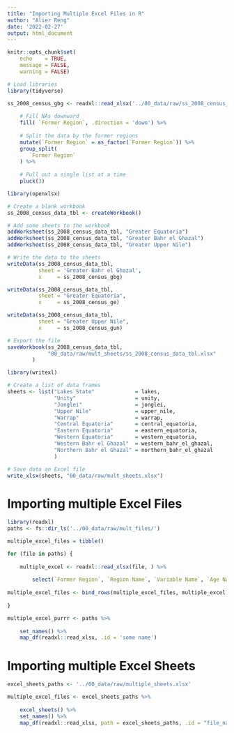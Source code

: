 ```yaml
---
title: "Importing Multiple Excel Files in R"
author: "Alier Reng"
date: '2022-02-27'
output: html_document
---
```


```r
knitr::opts_chunk$set(
    echo    = TRUE,
    message = FALSE,
    warning = FALSE)

# Load libraries
library(tidyverse)
```

```r
ss_2008_census_gbg <- readxl::read_xlsx('../00_data/raw/ss_2008_census_data_1.xlsx') %>% 
    
    # Fill NAs downward
    fill( `Former Region`, .direction = 'down') %>% 
    
    # Split the data by the former regions
    mutate(`Former Region` = as_factor(`Former Region`)) %>% 
    group_split(
       `Former Region`
    ) %>% 
    
    # Pull out a single list at a time
    pluck(3)

library(openxlsx)

# Create a blank workbook
ss_2008_census_data_tbl <- createWorkbook()

# Add some sheets to the workbook
addWorksheet(ss_2008_census_data_tbl, "Greater Equatoria")
addWorksheet(ss_2008_census_data_tbl, "Greater Bahr el Ghazal")
addWorksheet(ss_2008_census_data_tbl, "Greater Upper Nile")

# Write the data to the sheets
writeData(ss_2008_census_data_tbl, 
          sheet = 'Greater Bahr el Ghazal', 
          x     = ss_2008_census_gbg)

writeData(ss_2008_census_data_tbl, 
          sheet = "Greater Equatoria", 
          x     = ss_2008_census_ge)

writeData(ss_2008_census_data_tbl, 
          sheet = "Greater Upper Nile", 
          x     = ss_2008_census_gun)

# Export the file
saveWorkbook(ss_2008_census_data_tbl, 
             "00_data/raw/mult_sheets/ss_2008_census_data_tbl.xlsx"
        )
```

```r
library(writexl)

# Create a list of data frames
sheets <- list("Lakes State"             = lakes, 
               "Unity"                   = unity,
               "Jonglei"                 = jonglei,
               "Upper Nile"              = upper_nile,
               "Warrap"                  = warrap,
               "Central Equatoria"       = central_equatoria,
               "Eastern Equatoria"       = eastern_equatoria,
               "Western Equatoria"       = western_equatoria,
               "Western Bahr el Ghazal"  = western_bahr_el_ghazal,
               "Northern Bahr el Ghazal" = northern_bahr_el_ghazal
               ) 

# Save data an Excel file
write_xlsx(sheets, "00_data/raw/mult_sheets.xlsx")
```

# Importing multiple Excel Files

```r
library(readxl)
paths <- fs::dir_ls('../00_data/raw/mult_files/') 

multiple_excel_files = tibble()

for (file in paths) {
    
    multiple_excel <- readxl::read_xlsx(file, ) %>% 
        
        select(`Former Region`, `Region Name`, `Variable Name`, `Age Name`, `2008`)
    
multiple_excel_files <- bind_rows(multiple_excel_files, multiple_excel)
    
}

multiple_excel_purrr <- paths %>% 
    
    set_names() %>% 
    map_df(readxl::read_xlsx, .id = 'some name')
```

# Importing multiple Excel Sheets

```r
excel_sheets_paths <- '../00_data/raw/multiple_sheets.xlsx'

multiple_excel_files <- excel_sheets_paths %>% 
    
    excel_sheets() %>% 
    set_names() %>%
    map_df(readxl::read_xlsx, path = excel_sheets_paths, .id = "file_name")
```

